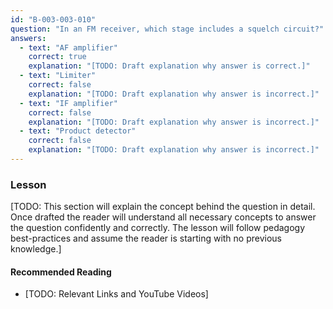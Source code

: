 ```yaml
---
id: "B-003-003-010"
question: "In an FM receiver, which stage includes a squelch circuit?"
answers:
  - text: "AF amplifier"
    correct: true
    explanation: "[TODO: Draft explanation why answer is correct.]"
  - text: "Limiter"
    correct: false
    explanation: "[TODO: Draft explanation why answer is incorrect.]"
  - text: "IF amplifier"
    correct: false
    explanation: "[TODO: Draft explanation why answer is incorrect.]"
  - text: "Product detector"
    correct: false
    explanation: "[TODO: Draft explanation why answer is incorrect.]"
---
```


### Lesson

[TODO: This section will explain the concept behind the question in detail. Once drafted the reader will understand all necessary concepts to answer the question confidently and correctly. The lesson will follow pedagogy best-practices and assume the reader is starting with no previous knowledge.]

#### Recommended Reading

- [TODO: Relevant Links and YouTube Videos]
